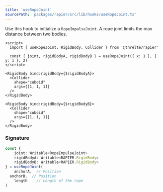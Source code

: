 ```yaml
---
title: 'useRopeJoint'
sourcePath: 'packages/rapier/src/lib/hooks/useRopeJoint.ts'
---
```


<Example path="rapier/joints/rope/basic" />

Use this hook to initialize a `RopeImpulseJoint`. A rope joint limits the max
distance between two bodies.

```svelte
<script>
  import { useRopeJoint, RigidBody, Collider } from '@threlte/rapier'

  const { joint, rigidBodyA, rigidBodyB } = useRopeJoint({ x: 1 }, { y: 1 }, 2)
</script>

<RigidBody bind:rigidBody={$rigidBodyA}>
  <Collider
    shape="cuboid"
    args={[1, 1, 1]}
  />
</RigidBody>

<RigidBody bind:rigidBody={$rigidBodyB}>
  <Collider
    shape="cuboid"
    args={[1, 1, 1]}
  />
</RigidBody>
```

### Signature

```ts
const {
	joint: Writable<RopeImpulseJoint>
	rigidBodyA: Writable<RAPIER.RigidBody>
	rigidBodyB: Writable<RAPIER.RigidBody>
} = useRopeJoint(
	anchorA,  // Position
  anchorB,  // Position
	length    // Length of the rope
)
```
